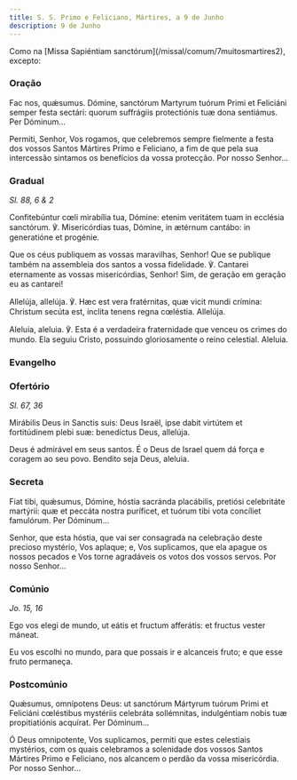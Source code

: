 ```yaml
---
title: S. S. Primo e Feliciano, Mártires, a 9 de Junho
description: 9 de Junho
---
```


<aside>
  Como na [Missa Sapiéntiam sanctórum](/missal/comum/7muitosmartires2), excepto:
</aside>

### Oração

<div class="side-by-side not-content">

Fac nos, quǽsumus. Dómine, sanctórum Martyrum tuórum Primi et Feliciáni semper festa sectári: quorum suffrágiis protectiónis tuæ dona sentiámus. Per Dóminum...

Permiti, Senhor, Vos rogamos, que celebremos sempre fielmente a festa dos vossos Santos Mártires Primo e Feliciano, a fim de que pela sua intercessão sintamos os benefícios da vossa protecção. Por nosso Senhor...

</div>

### Gradual

<em>Sl. 88, 6 & 2</em>

<div class="side-by-side not-content">

Confitebúntur cœli mirabília tua, Dómine: etenim veritátem tuam in ecclésia sanctórum. ℣. Misericórdias tuas, Dómine, in ætérnum cantábo: in generatióne et progénie.

Que os céus publiquem as vossas maravilhas, Senhor! Que se publique também na assembleia dos santos a vossa fidelidade. ℣. Cantarei eternamente as vossas misericórdias, Senhor! Sim, de geração em geração eu as cantarei!

Allelúja, allelúja. ℣. Hæc est vera fratérnitas, quæ vicit mundi crímina: Christum secúta est, ínclita tenens regna cœléstia. Allelúja.

Aleluia, aleluia. ℣. Esta é a verdadeira fraternidade que venceu os crimes do mundo. Ela seguiu Cristo, possuindo gloriosamente o reino celestial. Aleluia.

</div>

### Evangelho


<LinkCard
  href="/missal/santos/01-15-1#evangelho"
  title="S. Paulo, 1.º Eremita, Conf."
/>

### Ofertório

<em>Sl. 67, 36</em>

<div class="side-by-side not-content">

Mirábilis Deus in Sanctis suis: Deus Israël, ipse dabit virtútem et fortitúdinem plebi suæ: benedíctus Deus, allelúja.

Deus é admirável em seus santos. É o Deus de Israel quem dá força e coragem ao seu povo. Bendito seja Deus, aleluia.

</div>

### Secreta

<div class="side-by-side not-content">

Fiat tibi, quǽsumus, Dómine, hóstia sacránda placábilis, pretiósi celebritáte martýrii: quæ et peccáta nostra puríficet, et tuórum tibi vota concíliet famulórum. Per Dóminum...

Senhor, que esta hóstia, que vai ser consagrada na celebração deste precioso mystério, Vos aplaque; e, Vos suplicamos, que ela apague os nossos pecados e Vos torne agradáveis os votos dos vossos servos. Por nosso Senhor...

</div>

### Comúnio

<em>Jo. 15, 16</em>

<div class="side-by-side not-content">

Ego vos elegi de mundo, ut eátis et fructum afferátis: et fructus vester máneat.

Eu vos escolhi no mundo, para que possais ir e alcanceis fruto; e que esse fruto permaneça.

</div>

### Postcomúnio

<div class="side-by-side not-content">

Quǽsumus, omnípotens Deus: ut sanctórum Mártyrum tuórum Primi et Feliciáni cœléstibus mystériis celebráta sollémnitas, indulgéntiam nobis tuæ propitiatiónis acquírat. Per Dóminum...

Ó Deus omnipotente, Vos suplicamos, permiti que estes celestiais mystérios, com os quais celebramos a solenidade dos vossos Santos Mártires Primo e Feliciano, nos alcancem o perdão da vossa misericórdia. Por nosso Senhor...

</div>
